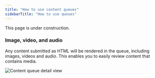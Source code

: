 ```yaml
---
title: "How to use content queues"
sidebarTitle: "How to use queues"
---
```


<Note>This page is under construction.</Note>

### Image, video, and audio

Any content submitted as HTML will be rendered in the queue, including images, videos and audio. This enables you to easily review content that contains media.

<Frame>
  <img
    className="block "
    src="/images/content-queue-detail.png"
    alt="Content queue detail view"
  />
</Frame>
